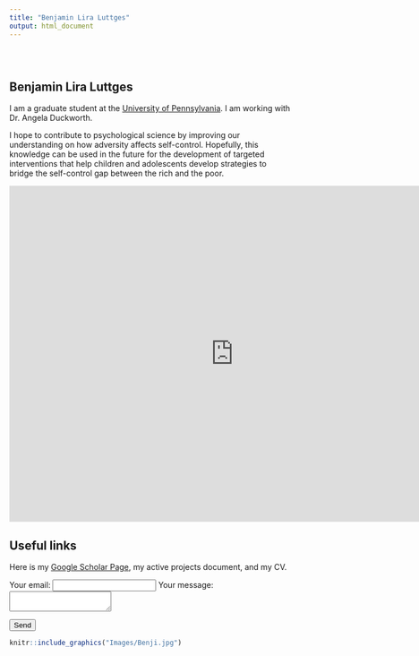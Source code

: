```yaml
---
title: "Benjamin Lira Luttges"
output: html_document
---
```


```{=html}
<style type="text/css">
.title {
  display: none;
}

#getting-started img {
  margin-right: 10px;
}

</style>
```
<div class="row" style="padding-top: 30px;">

::: {.col-sm-6}
# **Benjamin Lira Luttges**

I am a graduate student at the [University of Pennsylvania](upenn.edu). I am working with Dr. Angela Duckworth.

I hope to contribute to psychological science by improving our understanding on how adversity affects self-control. Hopefully, this knowledge can be used in the future for the development of targeted interventions that help children and adolescents develop strategies to bridge the self-control gap between the rich and the poor.

<iframe src="https://calendar.google.com/calendar/embed?src=blira%40characterlab.org&ctz=America%2FNew_York" style="border: 0" width="800" height="600" frameborder="0" scrolling="no"></iframe>

## Useful links

Here is my [Google Scholar Page](https://scholar.google.com/citations?user=St3vJckAAAAJ&hl=en), my active projects document, and my CV.

<form
  action="https://formspree.io/f/mdopqldn"
  method="POST"
>
  <label>
    Your email:
    <input type="email" name="_replyto">
  </label>
  <label>
    Your message:
    </br>
    <textarea name="message"></textarea>
  </label>

  <!-- your other form fields go here -->

  <button type="submit">Send</button>
</form>
:::

::: {.col-sm-6}
```r
knitr::include_graphics("Images/Benji.jpg")
```
:::
